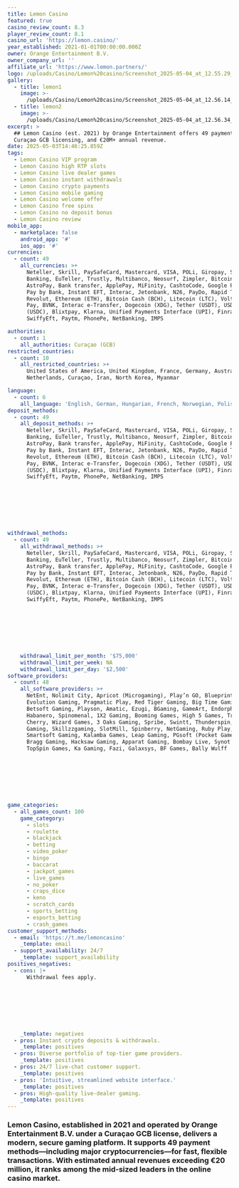 ```yaml
---
title: Lemon Casino
featured: true
casino_review_count: 8.3
player_review_count: 8.1
casino_url: 'https://lemon.casino/'
year_established: 2021-01-01T00:00:00.000Z
owner: Orange Entertainment B.V.
owner_company_url: ''
affiliate_url: 'https://www.lemon.partners/'
logo: /uploads/Casino/Lemon%20casino/Screenshot_2025-05-04_at_12.55.29_xxtqra.png
gallery:
  - title: lemon1
    image: >-
      /uploads/Casino/Lemon%20casino/Screenshot_2025-05-04_at_12.56.14_ouymse.png
  - title: lemon2
    image: >-
      /uploads/Casino/Lemon%20casino/Screenshot_2025-05-04_at_12.56.34_esceuq.png
excerpt: >
  ## Lemon Casino (est. 2021) by Orange Entertainment offers 49 payment options,
  Curaçao GCB licensing, and €20M+ annual revenue.
date: 2025-05-03T14:46:25.859Z
tags:
  - Lemon Casino VIP program
  - Lemon Casino high RTP slots
  - Lemon Casino live dealer games
  - Lemon Casino instant withdrawals
  - Lemon Casino crypto payments
  - Lemon Casino mobile gaming
  - Lemon Casino welcome offer
  - Lemon Casino free spins
  - Lemon Casino no deposit bonus
  - Lemon Casino review
mobile_app:
  - marketplace: false
    android_app: '#'
    ios_app: '#'
currencies:
  - count: 49
    all_currencies: >+
      Neteller, Skrill, PaySafeCard, Mastercard, VISA, POLi, Giropay, Sofort
      Banking, EuTeller, Trustly, Multibanco, Neosurf, Zimpler, Bitcoin (BTC),
      AstroPay, Bank transfer, ApplePay, MiFinity, CashtoCode, Google Pay, blik,
      Pay by Bank, Instant EFT, Interac, Jetonbank, N26, PayDo, Rapid Transfer,
      Revolut, Ethereum (ETH), Bitcoin Cash (BCH), Litecoin (LTC), Volt, Binance
      Pay, BVNK, Interac e‑Transfer, Dogecoin (XDG), Tether (USDT), USD Coin
      (USDC), Blixtpay, Klarna, Unified Payments Interface (UPI), Finrax, Jeton,
      SwiffyEft, Paytm, PhonePe, NetBanking, IMPS

authorities:
  - count: 1
    all_authorities: Curaçao (GCB)
restricted_countries:
  - count: 10
    all_restricted_countries: >+
      United States of America, United Kingdom, France, Germany, Australia,
      Netherlands, Curaçao, Iran, North Korea, Myanmar

language:
  - count: 6
    all_language: 'English, German, Hungarian, French, Norwegian, Polish'
deposit_methods:
  - count: 49
    all_deposit_methods: >+
      Neteller, Skrill, PaySafeCard, Mastercard, VISA, POLi, Giropay, Sofort
      Banking, EuTeller, Trustly, Multibanco, Neosurf, Zimpler, Bitcoin (BTC),
      AstroPay, Bank transfer, ApplePay, MiFinity, CashtoCode, Google Pay, blik,
      Pay by Bank, Instant EFT, Interac, Jetonbank, N26, PayDo, Rapid Transfer,
      Revolut, Ethereum (ETH), Bitcoin Cash (BCH), Litecoin (LTC), Volt, Binance
      Pay, BVNK, Interac e‑Transfer, Dogecoin (XDG), Tether (USDT), USD Coin
      (USDC), Blixtpay, Klarna, Unified Payments Interface (UPI), Finrax, Jeton,
      SwiffyEft, Paytm, PhonePe, NetBanking, IMPS








withdrawal_methods:
  - count: 49
    all_withdrawal_methods: >+
      Neteller, Skrill, PaySafeCard, Mastercard, VISA, POLi, Giropay, Sofort
      Banking, EuTeller, Trustly, Multibanco, Neosurf, Zimpler, Bitcoin (BTC),
      AstroPay, Bank transfer, ApplePay, MiFinity, CashtoCode, Google Pay, blik,
      Pay by Bank, Instant EFT, Interac, Jetonbank, N26, PayDo, Rapid Transfer,
      Revolut, Ethereum (ETH), Bitcoin Cash (BCH), Litecoin (LTC), Volt, Binance
      Pay, BVNK, Interac e‑Transfer, Dogecoin (XDG), Tether (USDT), USD Coin
      (USDC), Blixtpay, Klarna, Unified Payments Interface (UPI), Finrax, Jeton,
      SwiffyEft, Paytm, PhonePe, NetBanking, IMPS








    withdrawal_limit_per_month: '$75,000'
    withdrawal_limit_per_week: NA
    withdrawal_limit_per_day: '$2,500'
software_providers:
  - count: 48
    all_software_providers: >+
      NetEnt, Nolimit City, Apricot (Microgaming), Play’n GO, Blueprint Gaming,
      Evolution Gaming, Pragmatic Play, Red Tiger Gaming, Big Time Gaming,
      Betsoft Gaming, Playson, Amatic, Ezugi, BGaming, GameArt, Endorphina,
      Habanero, Spinomenal, 1X2 Gaming, Booming Games, High 5 Games, Triple
      Cherry, Wizard Games, 3 Oaks Gaming, Spribe, Swintt, Thunderspin, Retro
      Gaming, Skillzzgaming, SlotMill, Spinberry, NetGaming, Ruby Play,
      Smartsoft Gaming, Kalamba Games, Leap Gaming, PGsoft (Pocket Games Soft),
      Bragg Gaming, Hacksaw Gaming, Apparat Gaming, Bombay Live, Synot Games,
      TopSpin Games, Ka Gaming, Fazi, Galaxsys, BF Games, Bally Wulff








game_categories:
  - all_games_count: 100
    game_category:
      - slots
      - roulette
      - blackjack
      - betting
      - video_poker
      - bingo
      - baccarat
      - jackpot_games
      - live_games
      - no_poker
      - craps_dice
      - keno
      - scratch_cards
      - sports_betting
      - esports_betting
      - crash_games
customer_support_methods:
  - email: 'https://t.me/lemoncasino'
    _template: email
  - support_availability: 24/7
    _template: support_availability
positives_negatives:
  - cons: |+
      Withdrawal fees apply.








    _template: negatives
  - pros: Instant crypto deposits & withdrawals.
    _template: positives
  - pros: Diverse portfolio of top-tier game providers.
    _template: positives
  - pros: 24/7 live‑chat customer support.
    _template: positives
  - pros: 'Intuitive, streamlined website interface.'
    _template: positives
  - pros: High‑quality live‑dealer gaming.
    _template: positives
---
```


### Lemon Casino, established in 2021 and operated by Orange Entertainment B.V. under a Curaçao GCB license, delivers a modern, secure gaming platform. It supports 49 payment methods—including major cryptocurrencies—for fast, flexible transactions. With estimated annual revenues exceeding €20 million, it ranks among the mid‑sized leaders in the online casino market.
